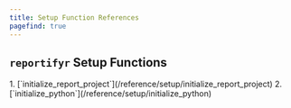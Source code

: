```yaml
---
title: Setup Function References
pagefind: true
---
```



## `reportifyr` Setup Functions

<Steps>
1. [`initialize_report_project`](/reference/setup/initialize_report_project)
2. [`initialize_python`](/reference/setup/initialize_python)
</Steps>
